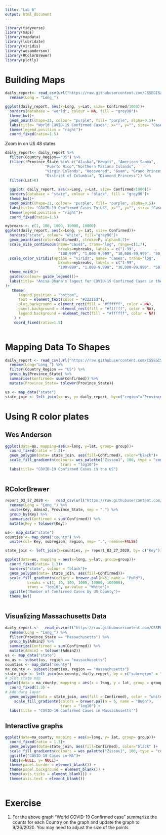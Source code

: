 ```yaml
---
title: "Lab 6"
output: html_document
---
```

```r
library(tidyverse)
library(maps)
library(mapdata)
library(lubridate)
library(viridis)
library(wesanderson)
library(RColorBrewer)
library(plotly)
```


# Building Maps

```r
daily_report<- read_csv(url("https://raw.githubusercontent.com/CSSEGISandData/COVID-19/master/csse_covid_19_data/csse_covid_19_daily_reports/04-02-2020.csv")) %>% 
  rename(Long = "Long_")

ggplot(daily_report, aes(x=Long, y=Lat, size= Confirmed/1000))+
  borders(database = "world", colour = NA, fill = "grey90")+
  theme_bw()+
  geom_point(shape=21, colour= "purple", fill= "purple", alpha=0.5)+
  labs(title= "World COVID-19 Confirmed Cases", x="", y="", size= "Cases (X1000)")+
  theme(legend.position = "right")+
  coord_fixed(ratio=1.5)
```

Zoom in on US 48 states


```r
daily_report<- daily_report %>% 
  filter(Country_Region=="US") %>% 
  filter(!Province_State %in% c("Alaska","Hawaii", "American Samoa",
                  "Puerto Rico","Northern Mariana Islands", 
                  "Virgin Islands", "Recovered", "Guam", "Grand Princess",
                  "District of Columbia", "Diamond Princess")) %>% 
  filter(Lat>0) 
  
  ggplot( daily_report, aes(x=Long, y=Lat, size= Confirmed/1000))+
  borders(database = "state", colour = "black", fill = "grey90")+
  theme_bw()+
  geom_point(shape=21, colour= "purple", fill= "purple", alpha=0.5)+
  labs(title= "COVID-19 Confirmed Cases In US", x="", y="", size= "Cases (X1000)")+
  theme(legend.position = "right")+
  coord_fixed(ratio=1.5)
```
```r
mybreaks <- c(1, 100, 1000, 10000, 10000)
ggplot(daily_report, aes(x=Long, y= Lat, size= Confirmed))+
  borders("state", colour= "white", fill="grey90")+
  geom_point(aes(color=Confirmed), stroke=F, alpha=0.7)+
  scale_size_continuous(name="Cases", trans="log", range=c(1,7), 
                        breaks=mybreaks, labels = c("1-99",
                        "100-999", "1,000-9,999", "10,000-99,999", "50,000+"))+
  scale_color_viridis(option = "virids", name= "Cases", trans="log", 
                        breaks=mybreaks, labels = c("1-99",
                        "100-999", "1,000-9,999", "10,000-99,999", "50,000+"))+
  theme_void()+
  guides(colour= guide_legend())+
  labs(title= "Anisa Dhana's lagout for COVID-19 Confirmed Cases in the US"
)+
   theme(
      legend.position = "bottom",
      text = element_text(color = "#22211d"),
      plot.background = element_rect(fill = "#ffffff", color = NA), 
      panel.background = element_rect(fill = "#ffffff", color = NA), 
      legend.background = element_rect(fill = "#ffffff", color = NA)
    ) +
    coord_fixed(ratio=1.5)
  
```
# Mapping Data To Shapes

```r
daily_report <- read_csv(url("https://raw.githubusercontent.com/CSSEGISandData/COVID-19/master/csse_covid_19_data/csse_covid_19_daily_reports/04-02-2020.csv")) %>% 
  rename(Long="Long_") %>% 
  filter(Country_Region == "US") %>% 
  group_by(Province_State) %>% 
  summarise(Confirmed= sum(Confirmed)) %>% 
  mutate(Province_State= tolower(Province_State))

us <- map_data("state")
state_join <- left_join(x= us, y= daily_report, by=c("region"="Province_State"))
```


# Using R color plates

## Wes Anderson
```r
ggplot(data=us, mapping=aes(x=long, y=lat, group= group))+
  coord_fixed(ratio = 1.3)+
  geom_polygon(data= state_join, aes(fill=Confirmed), color="black")+
  scale_fill_gradientn(colours= wes_palette("Zissou1", 100, type = "continuous"),
                         trans = "log10")+
  labs(title= "COVID-19 Confirmed Cases in the US")
  
```

## RColorBrewer

```r
report_03_27_2020 <-   read_csv(url("https://raw.githubusercontent.com/CSSEGISandData/COVID-19/master/csse_covid_19_data/csse_covid_19_daily_reports/04-02-2020.csv")) %>% 
  rename(Long = "Long_") %>% 
  unite(Key, Admin2, Province_State, sep = ".") %>% 
  group_by(Key) %>% 
  summarize(Confirmed = sum(Confirmed)) %>% 
  mutate(Key = tolower(Key))

us<- map_data("state")
counties <- map_data("county") %>% 
  unite(col= Key, subregion, region, sep= ".", remove=FALSE)

state_join <- left_join(x=counties, y= report_03_27_2020, by= c("Key"))

ggplot(data=us, mapping = aes(x=long, y=lat, group=group))+
  coord_fixed(ratio= 1.3)+
  borders("state", colour = "black")+
  geom_polygon(data= state_join, aes(fill=Confirmed))+
  scale_fill_gradientn(colors = brewer.pal(n=5, name = "PuRd"),
          breaks = c(1, 10, 100, 1000, 10000, 100000),
          trans = "log10", na.value = "White")+
  ggtitle("Number of Confirmed Cases by US County")+
  theme_bw()
  

```
## Visualizing Massachusetts Data

```r
daily_report <-   read_csv(url("https://raw.githubusercontent.com/CSSEGISandData/COVID-19/master/csse_covid_19_data/csse_covid_19_daily_reports/04-02-2020.csv")) %>% 
  rename(Long = "Long_") %>% 
  filter(Province_State == "Massachusetts") %>% 
  group_by(Admin2) %>% 
  summarize(Confirmed = sum(Confirmed)) %>% 
  mutate(Admin2 = tolower(Admin2))
us <- map_data("state")
ma_us <- subset(us, region == "massachusetts")
counties <- map_data("county")
ma_county <- subset(counties, region == "massachusetts")
state_join <- left_join(ma_county, daily_report, by = c("subregion" = "Admin2")) 
# plot state map
ggplot(data = ma_county, mapping = aes(x = long, y = lat, group = group)) + 
  coord_fixed(1.3) + 
# Add data layer
  geom_polygon(data = state_join, aes(fill = Confirmed), color = "white") +
    scale_fill_gradientn(colors = brewer.pal(n = 5, name = "BuGn"),
                         trans = "log10") +
  labs(title = "COVID-19 Confirmed Cases in Massachusetts'")
```

## Interactive graphs


```r
ggplot(data=ma_county, mapping = aes(x=long, y= lat, group= group))+
  coord_fixed(ratio = 1.3)+
  geom_polygon(data=state_join, aes(fill=Confirmed), color="black" )+
  scale_fill_gradientn(colours = wes_palette("Zissou1", 100, type = "continuous"))+
  ggtitle("COVID-19 Cases in MA")+
  labs(x=NULL, y= NULL)+
  theme(panel.border = element_blank()) +
  theme(panel.background = element_blank()) +
  theme(axis.ticks = element_blank()) +
  theme(axis.text = element_blank())
  
```

# **Exercise**


1. For the above graph “World COVID-19 Confirmed case” summarize the counts for each Country on the graph and update the graph to 9/26/2020. You may need to adjust the size of the points
